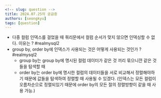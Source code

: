 ```yaml
---
<!-- slug: question -->
title: 2024.07.25의 궁금증
authors: [seongkyu]
tags: [question]
---
```


- 다중 컬럼 인덱스를 걸었을 때 쿼리문에서 컬럼 순서가 맞지 않으면 인덱싱할 수 없다. 이유는 ? #realmysql2
- group by, order by에 인덱스가 사용되는 것은 어떻게 사용되는 것인가 ? #realmysql2
  - group by는 group by에 명시된 컬럼 데이터가 같은 것 끼리 묶으니깐 같은 것들을 탐색할 때
  - order by는 order by에 명시한 컬럼의 데이터들을 서로 비교해서 정렬해야하기 때문에 값들을 탐색하여 정렬할 때 사용될 수 있겠다. (인덱스는 모든 컬럼이 오름차순으로 정렬되있기 때문에 order by의 모든 절의 정렬방향이 같을 때 사용 가능.)
